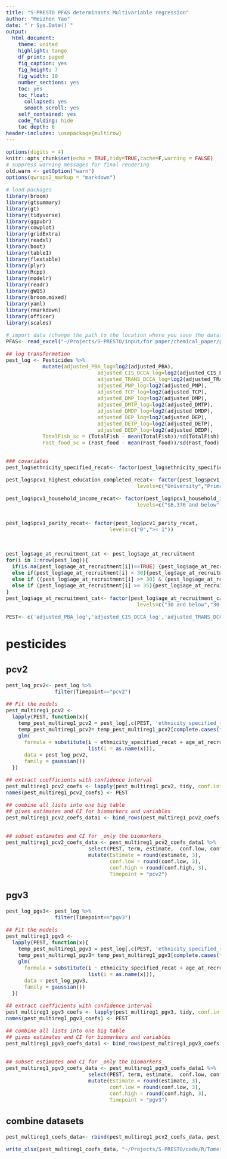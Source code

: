 ---
title: "S-PRESTO PFAS determinants Multivariable regression"
author: "Meizhen Yao"
date: "`r Sys.Date()`"
output:
  html_document:
    theme: united
    highlight: tango
    df_print: paged
    fig_caption: yes
    fig_height: 7
    fig_width: 10
    number_sections: yes
    toc: yes
    toc_float:
      collapsed: yes
      smooth_scroll: yes
    self_contained: yes
    code_folding: hide
    toc_depth: 6
header-includes: \usepackage{multirow}
---

<style type="text/css">
body{
  /*font-family: Helvetica;*/
  font-size: 12pt;
}
</style>


```{r setup, include=FALSE}
options(digits = 4)
knitr::opts_chunk$set(echo = TRUE,tidy=TRUE,cache=F,warning = FALSE)
# suppress warning messages for final rendering
old.warn <- getOption("warn")
options(qwraps2_markup = "markdown")

```




```{r, message=FALSE,warning=FALSE}
# load packages
library(broom)
library(gtsummary)
library(gt)
library(tidyverse)
library(ggpubr)
library(cowplot)
library(gridExtra)
library(readxl)
library(boot)
library(table1)
library(flextable)
library(plyr)
library(Rcpp)
library(modelr)
library(readr)
library(gWQS)
library(broom.mixed)
library(yaml)
library(rmarkdown)
library(officer)
library(scales)

# import data (change the path to the location where you save the dataset)
PFAS<- read_excel("~/Projects/S-PRESTO/input/for paper/chemical_paper/prepared_PFAS_20230316.xlsx")

## log transformation
pest_log <- Pesticides %>% 
            mutate(adjusted_PBA_log=log2(adjusted_PBA), 
                              adjusted_CIS_DCCA_log=log2(adjusted_CIS_DCCA), 
                              adjusted_TRANS_DCCA_log=log2(adjusted_TRANS_DCCA), 
                              adjusted_PNP_log=log2(adjusted_PNP), 
                              adjusted_TCP_log=log2(adjusted_TCP), 
                              adjusted_DMP_log=log2(adjusted_DMP), 
                              adjusted_DMTP_log=log2(adjusted_DMTP), 
                              adjusted_DMDP_log=log2(adjusted_DMDP), 
                              adjusted_DEP_log=log2(adjusted_DEP), 
                              adjusted_DETP_log=log2(adjusted_DETP), 
                              adjusted_DEDP_log=log2(adjusted_DEDP),
            TotalFish_sc = (TotalFish - mean(TotalFish))/sd(TotalFish),
            Fast_food_sc = (Fast_food - mean(Fast_food))/sd(Fast_food))


### covariates
pest_log$ethnicity_specified_recat<- factor(pest_log$ethnicity_specified_recat)

pest_log$pcv1_highest_education_completed_recat<- factor(pest_log$pcv1_highest_education_completed_recat,
                                           levels=c("University","Primary/Secondary/Post_secondary"))

pest_log$pcv1_household_income_recat<- factor(pest_log$pcv1_household_income_recat,
                                           levels=c("$6,376 and below","$6,377 - $11,293","$11,294 and above"))


pest_log$pcv1_parity_recat<- factor(pest_log$pcv1_parity_recat,
                                  levels=c("0",">= 1"))



pest_log$age_at_recruitment_cat <- pest_log$age_at_recruitment
for(i in 1:nrow(pest_log)){
  if(is.na(pest_log$age_at_recruitment[i])==TRUE) {pest_log$age_at_recruitment_cat[i]<- NA}
  else if(pest_log$age_at_recruitment[i] < 30){pest_log$age_at_recruitment_cat[i] <- "30 and below"}
  else if ((pest_log$age_at_recruitment[i] >= 30) & (pest_log$age_at_recruitment[i] < 35)){pest_log$age_at_recruitment_cat[i] <- "30 - 35"}
  else if (pest_log$age_at_recruitment[i] >= 35){pest_log$age_at_recruitment_cat[i] <- "35 and above"}
}
pest_log$age_at_recruitment_cat<- factor(pest_log$age_at_recruitment_cat,
                                           levels=c("30 and below","30 - 35","35 and above"))

PEST<- c('adjusted_PBA_log','adjusted_CIS_DCCA_log','adjusted_TRANS_DCCA_log','adjusted_PNP_log','adjusted_TCP_log','adjusted_DMP_log','adjusted_DMTP_log','adjusted_DMDP_log','adjusted_DEP_log','adjusted_DETP_log','adjusted_DEDP_log')
```

# pesticides
## pcv2
```{r}

pest_log_pcv2<- pest_log %>% 
                filter(Timepoint=="pcv2")

## Fit the models
pest_multireg1_pcv2 <-
  lapply(PEST, function(x){
    temp_pest_multireg1_pcv2 = pest_log[,c(PEST, 'ethnicity_specified_recat' , 'age_at_recruitment_cat' , 'pcv1_highest_education_completed_recat' , 'pcv1_household_income_recat' , 'pcv1_parity_recat','TotalFish_sc','Fast_food_sc')] 
    temp_pest_multireg1_pcv2= temp_pest_multireg1_pcv2[complete.cases(temp_pest_multireg1_pcv2),]
    glm(
      formula = substitute(i ~ ethnicity_specified_recat + age_at_recruitment_cat + pcv1_highest_education_completed_recat + pcv1_household_income_recat +pcv1_parity_recat+TotalFish_sc+Fast_food_sc, 
                           list(i = as.name(x))),
      data = pest_log_pcv2,
      family = gaussian())
  })

## extract coefficients with confidence interval
pest_multireg1_pcv2_coefs <- lapply(pest_multireg1_pcv2, tidy, conf.int = T)
names(pest_multireg1_pcv2_coefs) <- PEST

## combine all lists into one big table
## gives estimates and CI for biomarkers and variables
pest_multireg1_pcv2_coefs_data1 <- bind_rows(pest_multireg1_pcv2_coefs, .id = "PEST")


## subset estimates and CI for _only the biomarkers_
pest_multireg1_pcv2_coefs_data <- pest_multireg1_pcv2_coefs_data1 %>% 
                           select(PEST, term, estimate,  conf.low, conf.high) %>% 
                           mutate(Estimate = round(estimate, 3),
                                  conf.low = round(conf.low, 3),
                                  conf.high = round(conf.high, 3),
                                  Timepoint = "pcv2")

```


## pgv3
```{r}

pest_log_pgv3<- pest_log %>% 
                filter(Timepoint=="pgv3")

## Fit the models
pest_multireg1_pgv3 <-
  lapply(PEST, function(x){
    temp_pest_multireg1_pgv3 = pest_log[,c(PEST, 'ethnicity_specified_recat' , 'age_at_recruitment_cat' , 'pcv1_highest_education_completed_recat' , 'pcv1_household_income_recat' , 'pcv1_parity_recat','TotalFish_sc','Fast_food_sc')] 
    temp_pest_multireg1_pgv3= temp_pest_multireg1_pgv3[complete.cases(temp_pest_multireg1_pgv3),]
    glm(
      formula = substitute(i ~ ethnicity_specified_recat + age_at_recruitment_cat + pcv1_highest_education_completed_recat + pcv1_household_income_recat +pcv1_parity_recat+TotalFish_sc+Fast_food_sc, 
                           list(i = as.name(x))),
      data = pest_log_pgv3,
      family = gaussian())
  })

## extract coefficients with confidence interval
pest_multireg1_pgv3_coefs <- lapply(pest_multireg1_pgv3, tidy, conf.int = T)
names(pest_multireg1_pgv3_coefs) <- PEST

## combine all lists into one big table
## gives estimates and CI for biomarkers and variables
pest_multireg1_pgv3_coefs_data1 <- bind_rows(pest_multireg1_pgv3_coefs, .id = "PEST")


## subset estimates and CI for _only the biomarkers_
pest_multireg1_pgv3_coefs_data <- pest_multireg1_pgv3_coefs_data1 %>% 
                           select(PEST, term, estimate,  conf.low, conf.high) %>% 
                           mutate(Estimate = round(estimate, 3),
                                  conf.low = round(conf.low, 3),
                                  conf.high = round(conf.high, 3),
                                  Timepoint = "pgv3")

```

## combine datasets
```{r}
pest_multireg1_coefs_data<- rbind(pest_multireg1_pcv2_coefs_data, pest_multireg1_pgv3_coefs_data)

write_xlsx(pest_multireg1_coefs_data, "~/Projects/S-PRESTO/code/R/Tomer/manuscript figure/input/figure4_data_raw_08122022.xlsx")
```

